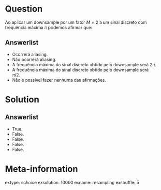 Question
========
Ao aplicar um downsample por um fator $M=2$ a um sinal discreto com frequência máxima $\pi$ 
podemos afirmar que:

Answerlist
----------
* Ocorrerá aliasing.
* Não ocorrerá aliasing.
* A frequência máxima do sinal discreto obtido pelo downsample será $2\pi$.
* A frequência máxima do sinal discreto obtido pelo downsample será $\pi/2$.
* Não é possível fazer nenhuma das afirmações.

Solution
========

Answerlist
----------
* True. 
* False. 
* False.
* False.
* False.

Meta-information
================
extype: schoice
exsolution: 10000
exname: resampling
exshuffle: 5


